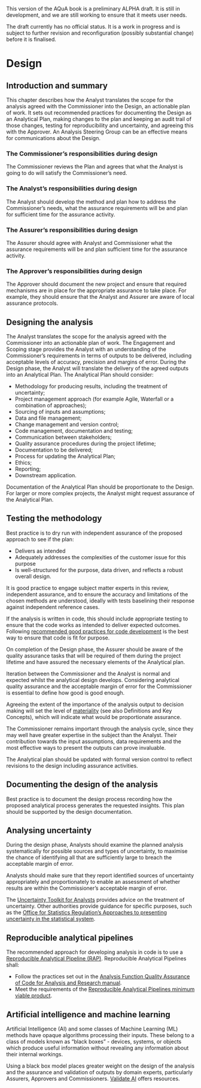 ::: {.callout-important}
This version of the AQuA book is a preliminary ALPHA draft.  It is still in development, and we are still working to ensure that it meets user needs. 

The draft currently has no official status. It is a work in progress and is subject to further revision and reconfiguration (possibly substantial change) before it is finalised. 
:::

# Design

## Introduction and summary

This chapter describes how the Analyst translates the scope for the analysis agreed with the Commissioner into the Design, an actionable plan of work. It sets out recommended practices for documenting the Design as an Analytical Plan, making changes to the plan and keeping an audit trail of those changes, testing for reproducibility and uncertainty, and agreeing this with the Approver. An Analysis Steering Group can be an effective means for communications about the Design.

### The Commissioner's responsibilities during design
The Commissioner reviews the Plan and agrees that what the Analyst is going to do will satisfy the Commissioner’s need.

### The Analyst's responsibilities during design
The Analyst should develop the method and plan how to address the Commissioner’s needs, what the assurance requirements will be and plan for sufficient time for the assurance activity.    

### The Assurer's responsibilities during design
The Assurer should agree with Analyst and Commissioner what the assurance requirements will be and plan sufficient time for the assurance activity.    

### The Approver's responsibilities during design
The Approver should document the new project and ensure that required mechanisms are in place for the appropriate assurance to take place. For example, they should ensure that the Analyst and Assurer are aware of local assurance protocols.    

## Designing the analysis

The Analyst translates the scope for the analysis agreed with the Commissioner into an actionable plan of work.   The Engagement and Scoping stage provides the Analyst with an understanding of the Commissioner's requirements in terms of outputs to be delivered, including acceptable levels of accuracy, precision and margins of error. During the Design phase, the Analyst will translate the delivery of the agreed outputs into an Analytical Plan. The Analytical Plan should consider:

* Methodology for producing results, including the treatment of uncertainty;
* Project management approach (for example Agile, Waterfall or a combination of approaches);
* Sourcing of inputs and assumptions;
* Data and file management;
* Change management and version control;
* Code management, documentation and testing;
* Communication between stakeholders;
* Quality assurance procedures during the project lifetime;
* Documentation to be delivered;
* Process for updating the Analytical Plan;
* Ethics;
* Reporting;
* Downstream application.

Documentation of the Analytical Plan should be proportionate to the Design. For larger or more complex projects, the Analyst might request assurance of the Analytical Plan.

## Testing the methodology

Best practice is to dry run with independent assurance of the proposed approach to see if the plan:    

* Delivers as intended 
* Adequately addresses the complexities of the customer issue for this purpose 
* Is well-structured for the purpose, data driven, and reflects a robust overall design.

It is good practice to engage subject matter experts in this review, independent assurance, and to ensure the accuracy and limitations of the chosen methods are understood, ideally with tests baselining their response against independent reference cases.

If the analysis is written in code, this should include appropriate testing to ensure that the code works as intended to deliver expected outcomes. Following [recommended good practices for code development](https://best-practice-and-impact.github.io/qa-of-code-guidance/intro.html) is the best way to ensure that code is fit for purpose.

On completion of the Design phase, the Assurer should be aware of the quality assurance tasks that will be required of them during the project lifetime and have assured the necessary elements of the Analytical plan.

Iteration between the Commissioner and the Analyst is normal and expected whilst the analytical design develops. Considering analytical quality assurance and the acceptable margin of error for the Commissioner is essential to define how good is good enough. 

Agreeing the extent of the importance of the analysis output to decision making will set the level of [materiality](https://en.wikipedia.org/wiki/Materiality_(auditing)) (see also Definitions and Key Concepts), which will indicate what would be proportionate assurance.

The Commissioner remains important through the analysis cycle, since they may well have greater expertise in the subject than the Analyst. Their contribution towards the input assumptions, data requirements and the most effective ways to present the outputs can prove invaluable.

The Analytical plan should be updated with formal version control to reflect revisions to the design including assurance activities.  

## Documenting the design of the analysis

Best practice is to document the design process recording how the proposed analytical process generates the requested insights. This plan should be supported by the design documentation.

## Analysing uncertainty

During the design phase, Analysts should examine the planned analysis systematically for possible sources and types of uncertainty, to maximise the chance of identifying all that are sufficiently large to breach the acceptable margin of error.

Analysts should make sure that they report identified sources of uncertainty appropriately and proportionately to enable an assessment of whether results are within the Commissioner’s acceptable margin of error.

The [Uncertainty Toolkit for Analysts](https://analystsuncertaintytoolkit.github.io/UncertaintyWeb/index.html) provides advice on the treatment of uncertainty. Other authorities provide guidance for specific purposes, such as the [Office for Statistics Regulation's Approaches to presenting uncertainty in the statistical system](https://osr.statisticsauthority.gov.uk/publication/approaches-to-presenting-uncertainty-in-the-statistical-system/pages/1/).

## Reproducible analytical pipelines

The recommended approach for developing analysis in code is to use a [Reproducible Analytical Pipeline (RAP)](https://analysisfunction.civilservice.gov.uk/support/reproducible-analytical-pipelines/). Reproducible Analytical Pipelines shall:

* Follow the practices set out in the [Analysis Function Quality Assurance of Code for Analysis and Research manual](https://best-practice-and-impact.github.io/qa-of-code-guidance/intro.html).
* Meet the requirements of the [Reproducible Analytical Pipelines minimum viable product](https://github.com/best-practice-and-impact/rap_mvp_maturity_guidance/blob/master/Reproducible-Analytical-Pipelines-MVP.md).

## Artificial intelligence and machine learning

Artificial Intelligence (AI) and some classes of Machine Learning (ML)  methods have opaque algorithms processing their inputs. These belong to a class of models known as “black boxes” - devices, systems, or objects which produce useful information without revealing any information about their internal workings.

Using a black box model places greater weight on the design of the analysis and the assurance and validation of outputs by domain experts, particularly Assurers, Approvers and Commissioners.    [Validate AI](https://validateai.org/)  offers resources.
